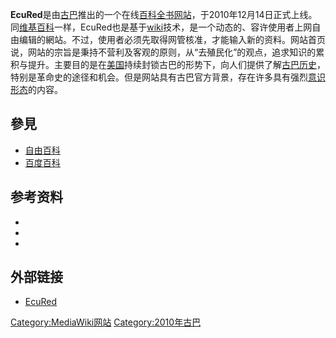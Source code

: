 {{Infobox website
| name           = EcuRed
| url            = [http://www.ecured.cu/index.php/P%C3%A1gina_Principal Ecured.cu]
| language       = [[西班牙语|西班牙语]]
| launch_date    = {{start date and age|2010|12|14}}
| current_status = 正在运行
}}
'''EcuRed'''是由[[古巴|古巴]]推出的一个在线[[百科全书|百科全书]][[网站|网站]]，于2010年12月14日正式上线。同[[维基百科|维基百科]]一样，EcuRed也是基于[[wiki|wiki]]技术，是一个动态的、容许使用者上网自由编辑的網站。不过，使用者必须先取得网管核准，才能输入新的资料。网站首页说，网站的宗旨是秉持不营利及客观的原则，从“去殖民化”的观点，追求知识的累积与提升。主要目的是在[[美国|美国]]持续封锁古巴的形势下，向人们提供了解[[古巴历史|古巴历史]]，特别是革命史的途径和机会。但是网站具有古巴官方背景，存在许多具有强烈[[意识形态|意识形态]]的内容。

== 參見 ==
*[[自由百科|自由百科]]
*[[百度百科|百度百科]]

==参考资料==
*{{Cite news|title=古巴政府推百科全书ecured挑战维基百科|url=http://tech.sina.com.cn/i/2010-12-14/21024982564.shtml|publisher=新浪科技|date=2010-12-14|accessdate=2010-12-26|archive-date=2016-03-04|archive-url=https://web.archive.org/web/20160304115917/http://tech.sina.com.cn/i/2010-12-14/21024982564.shtml|dead-url=no}}
*{{Cite news|title=古巴版“维基百科”正式上线 称美国是“帝国”|url=http://www.chinanews.com.cn/gj/2010/12-14/2720741.shtml|publisher=中国新闻网
|date=2010-12-14|accessdate=2010-12-26}}
*{{Cite news|title=古巴版“维基百科”正式上线 称美国是“帝国”|url=http://news.xinhuanet.com/world/2010-12/20/c_12898639.htm|publisher=新华网
|date=2010-12-20|accessdate=2010-12-26}}
==外部链接==
*[http://www.ecured.cu/ EcuRed] {{Wayback|url=http://www.ecured.cu/ |date=20220510162919 }}



[[Category:MediaWiki网站|Category:MediaWiki网站]]
[[Category:2010年古巴|Category:2010年古巴]]